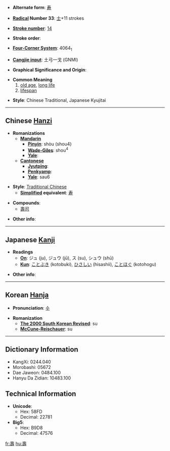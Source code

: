 * '''Alternate form''': [[寿]]

* '''[[Wiktionary:Chinese radical index| Radical]] Number 33''': [[Wiktionary:Chinese radical index 士|士]]+11 strokes

* '''[[Wiktionary:Chinese total strokes index|Stroke number]]''': [[Wiktionary:Chinese total strokes index 14|14]]

* '''Stroke order''': 

* '''[[Wiktionary:Chinese four corner index|Four-Corner System]]''': 4064<sub>1</sub>

* '''[[Wiktionary:Chinese Cangjie index|Cangjie input]]''': 土弓一戈 (GNMI)

* '''Graphical Significance and Origin''': 

* '''Common Meaning'''
*# [[old age]], [[long life]]
*# [[lifespan]]

* '''Style''': Chinese Traditional, Japanese Kyujitai

----

== Chinese [[Hanzi]] ==

* '''Romanizations'''
** '''[[Mandarin]]'''
*** '''[[Pinyin]]''': shòu (shou4)
*** '''[[Wade-Giles]]''': shou<sup>4</sup>
*** '''[[Yale]]''': 
** '''[[Cantonese]]'''
*** '''[[Jyutping]]''':
*** '''[[Penkyamp]]''': 
*** '''[[Yale]]''': sau6

* '''Style''': [[Traditional Chinese]] 
** '''[[Simplified Chinese|Simplified]] equivalent''': [[寿]]

* '''Compounds''':
**[[壽司]]

* '''Other info''': 

----

== Japanese [[Kanji]] ==

* '''Readings'''
** '''[[On]]''': ジュ (ju), ジュウ (jū), ス (su), シュウ (shū)
** '''[[Kun]]''': [[ことぶき]] (kotobuki), [[ひさしい]] (hisashii), [[ことほぐ]] (kotohogu)

* '''Other info''':  

----

== Korean [[Hanja]] ==

* '''Pronunciation''': [[수]]

* '''Romanization'''
** '''[[The 2000 South Korean Revised Romanization|The 2000 South Korean Revised]]''': su
** '''[[McCune-Reischauer]]''': su

----

== Dictionary Information ==

* KangXi: 0244.040
* Morobashi: 05672
* Dae Jaweon: 0484.100
* Hanyu Da Zidian: 10483.100

== Technical Information ==

* '''Unicode''':
** Hex: 58FD
** Decimal: 22781
* '''Big5''':
** Hex: B9D8
** Decimal: 47576

[[fr:壽]]
[[hu:壽]]